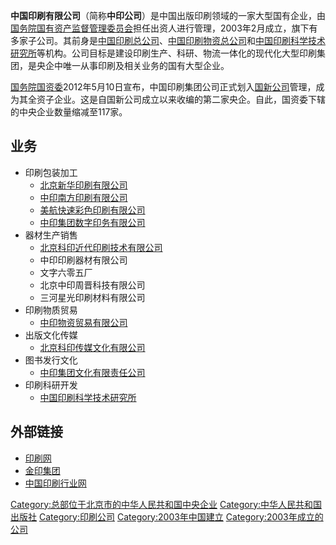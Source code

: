 {{Infobox company 
| name = 中国印刷有限公司
| name_en = 
| former_name = 中国印刷总公司
| logo = [[File:CPGC.jpg|公司标志]]
| type = 有限责任公司(自然人投资或控股的法人独资)
| local_code_name = CN
| local_code = 91110000100003516F
| slogan = 
| foundation = {{Start date and age|1985|6|8}}
| location   ={{CHN}}[[北京市|北京市]][[西城区|西城区]]车公庄大街乙5号
| key_people ='''总经理'''：杨军
| sales =
| profit =
| asset =
| capital =
| revenue =
| operating_income=
| total_asset =
| net_asset =
| market_value =
| subsid =
| num_employees = 
| industry = [[印刷业|印刷业]]
| products = 
| parent = 中国文化产业发展集团有限公司
| homepage =
}}
'''中国印刷有限公司'''（简称'''中印公司'''）是中国出版印刷领域的一家大型国有企业，由[[国务院国有资产监督管理委员会|国务院国有资产监督管理委员会]]担任出资人进行管理，2003年2月成立，旗下有多家子公司。其前身是[[中国印刷总公司|中国印刷总公司]]、[[中国印刷物资总公司|中国印刷物资总公司]]和[[中国印刷科学技术研究所|中国印刷科学技术研究所]]等机构。公司目标是建设印刷生产、科研、物流一体化的现代化大型印刷集团，是央企中唯一从事印刷及相关业务的国有大型企业。

[[国务院国资委|国务院国资委]]2012年5月10日宣布，中国印刷集团公司正式划入[[国新公司|国新公司]]管理，成为其全资子企业。这是自国新公司成立以来收编的第二家央企。自此，国资委下辖的中央企业数量缩减至117家。

== 业务 ==
* 印刷包装加工
** [[北京新华印刷有限公司|北京新华印刷有限公司]]
** [[中印南方印刷有限公司|中印南方印刷有限公司]]
** [[美航快速彩色印刷有限公司|美航快速彩色印刷有限公司]]
** [[中印集团数字印务有限公司|中印集团数字印务有限公司]]
* 器材生产销售
** [[北京科印近代印刷技术有限公司|北京科印近代印刷技术有限公司]]
** 中印印刷器材有限公司
** 文字六零五厂
** 北京中印周晋科技有限公司
** 三河星光印刷材料有限公司
* 印刷物质贸易
** [[中印物资贸易有限公司|中印物资贸易有限公司]]
* 出版文化传媒
** [[北京科印传媒文化有限公司|北京科印传媒文化有限公司]]
* 图书发行文化
** [[中印集团文化有限责任公司|中印集团文化有限责任公司]]
* 印刷科研开发
** [[中国印刷科学技术研究所|中国印刷科学技术研究所]]

== 外部链接 ==
* [http://www.keyin.cn/ 印刷网]{{Wayback|url=http://www.keyin.cn/ |date=20201001164854 }}
* [http://www.printing-in-china.cn/ 金印集团]{{Wayback|url=http://www.printing-in-china.cn/ |date=20110219231318 }}
* [http://www.chinaprint.org/ 中国印刷行业网]{{Wayback|url=http://www.chinaprint.org/ |date=20030929051150 }}

[[Category:总部位于北京市的中华人民共和国中央企业|Category:总部位于北京市的中华人民共和国中央企业]]
[[Category:中华人民共和国出版社|Category:中华人民共和国出版社]]
[[Category:印刷公司|Category:印刷公司]]
[[Category:2003年中国建立|Category:2003年中国建立]]
[[Category:2003年成立的公司|Category:2003年成立的公司]]